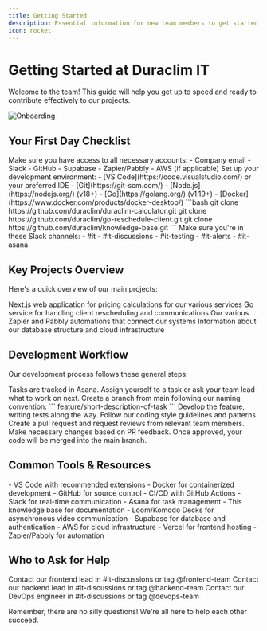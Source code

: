 ```yaml
---
title: Getting Started
description: Essential information for new team members to get started at Duraclim IT
icon: rocket
---
```


# Getting Started at Duraclim IT

Welcome to the team! This guide will help you get up to speed and ready to contribute effectively to our projects.

<img src="/images/welcome-onboarding.png" alt="Onboarding" className="rounded-lg shadow-md" />

## Your First Day Checklist

<Steps>
  <Step title="Set up your accounts">
    Make sure you have access to all necessary accounts:
    - Company email
    - Slack
    - GitHub
    - Supabase
    - Zapier/Pabbly
    - AWS (if applicable)
  </Step>
  <Step title="Install required software">
    Set up your development environment:
    - [VS Code](https://code.visualstudio.com/) or your preferred IDE
    - [Git](https://git-scm.com/)
    - [Node.js](https://nodejs.org/) (v18+)
    - [Go](https://golang.org/) (v1.19+)
    - [Docker](https://www.docker.com/products/docker-desktop/)
  </Step>
  <Step title="Clone key repositories">
    ```bash
    git clone https://github.com/duraclim/duraclim-calculator.git
    git clone https://github.com/duraclim/go-reschedule-client.git
    git clone https://github.com/duraclim/knowledge-base.git
    ```
  </Step>
  <Step title="Join communication channels">
    Make sure you're in these Slack channels:
    - #it
    - #it-discussions
    - #it-testing
    - #it-alerts
    - #it-asana
  </Step>
</Steps>

## Key Projects Overview

Here's a quick overview of our main projects:

<CardGroup cols={2}>
  <Card title="Duraclim Calculator" icon="calculator" href="/projects/nextjs/calculator">
    Next.js web application for pricing calculations for our various services
  </Card>
  <Card title="Go Reschedule Client" icon="calendar" href="/projects/go/reschedule-client">
    Go service for handling client rescheduling and communications
  </Card>
  <Card title="Automation Workflows" icon="gears" href="/automations/overview">
    Our various Zapier and Pabbly automations that connect our systems
  </Card>
  <Card title="Database & Infrastructure" icon="database" href="/projects/database/overview">
    Information about our database structure and cloud infrastructure
  </Card>
</CardGroup>

## Development Workflow

Our development process follows these general steps:

<Steps>
  <Step title="Pick up a task">
    Tasks are tracked in Asana. Assign yourself to a task or ask your team lead what to work on next.
  </Step>
  <Step title="Create a feature branch">
    Create a branch from main following our naming convention: 
    ```
    feature/short-description-of-task
    ```
  </Step>
  <Step title="Implement and test">
    Develop the feature, writing tests along the way. Follow our coding style guidelines and patterns.
  </Step>
  <Step title="Submit for review">
    Create a pull request and request reviews from relevant team members.
  </Step>
  <Step title="Address feedback">
    Make necessary changes based on PR feedback.
  </Step>
  <Step title="Merge">
    Once approved, your code will be merged into the main branch.
  </Step>
</Steps>

## Common Tools & Resources

<AccordionGroup>
  <Accordion title="Development Tools">
    - VS Code with recommended extensions
    - Docker for containerized development
    - GitHub for source control
    - CI/CD with GitHub Actions
  </Accordion>
  <Accordion title="Communication & Documentation">
    - Slack for real-time communication
    - Asana for task management
    - This knowledge base for documentation
    - Loom/Komodo Decks for asynchronous video communication
  </Accordion>
  <Accordion title="Technical Resources">
    - Supabase for database and authentication
    - AWS for cloud infrastructure
    - Vercel for frontend hosting
    - Zapier/Pabbly for automation
  </Accordion>
</AccordionGroup>

## Who to Ask for Help

<CardGroup cols={3}>
  <Card title="Frontend Issues" icon="react">
    Contact our frontend lead in #it-discussions or tag @frontend-team
  </Card>
  <Card title="Backend/Go Issues" icon="golang">
    Contact our backend lead in #it-discussions or tag @backend-team
  </Card>
  <Card title="DevOps/Infrastructure" icon="server">
    Contact our DevOps engineer in #it-discussions or tag @devops-team
  </Card>
</CardGroup>

Remember, there are no silly questions! We're all here to help each other succeed.